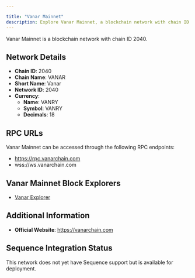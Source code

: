 ```yaml
---

title: "Vanar Mainnet"
description: Explore Vanar Mainnet, a blockchain network with chain ID 2040. Learn about its native currency, VANRY, and how to interact with the network.
---
```




Vanar Mainnet is a blockchain network with chain ID 2040.

## Network Details

- **Chain ID**: 2040
- **Chain Name**: VANAR
- **Short Name**: Vanar
- **Network ID**: 2040
- **Currency**: 
  - **Name**: VANRY
  - **Symbol**: VANRY
  - **Decimals**: 18

## RPC URLs

Vanar Mainnet can be accessed through the following RPC endpoints:

- https://rpc.vanarchain.com
- wss://ws.vanarchain.com

## Vanar Mainnet Block Explorers

- [Vanar Explorer](https://explorer.vanarchain.com)

## Additional Information

- **Official Website**: https://vanarchain.com

## Sequence Integration Status

This network does not yet have Sequence support but is available for deployment.

